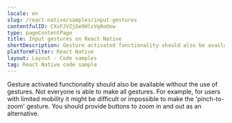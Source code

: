 ```yaml
---
locale: en
slug: /react-native/samples/input-gestures
contentfulID: CXsFJVZjGe9HlzVq8oOow
type: pageContentPage
title: Input gestures on React Native
shortDescription: Gesture activated functionality should also be available without the use of gestures.
platformFilter: React Native
layout: Layout - Code samples
tag: React Native code sample
---
```


Gesture activated functionality should also be available without the use of gestures. Not everyone is able to make all gestures. For example, for users with limited mobility it might be difficult or impossible to make the 'pinch-to-zoom' gesture. You should provide buttons to zoom in and out as an alternative.

<CodeSample id="input-gestures" locale="en" platform="react native"/>